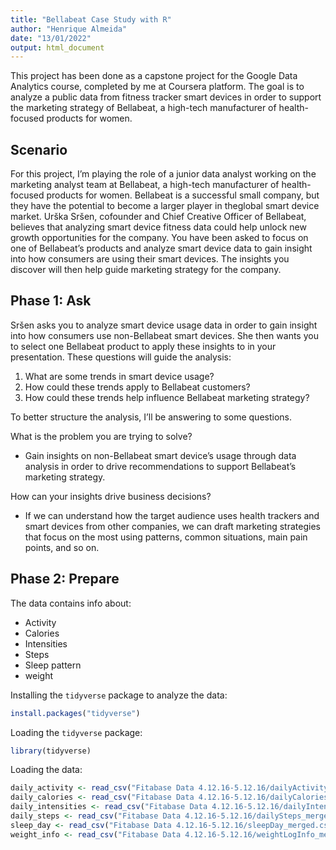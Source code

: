 ---
title: "Bellabeat Case Study with R"
author: "Henrique Almeida"
date: "13/01/2022"
output: html_document
---

This project has been done as a capstone project for the Google Data Analytics course, completed by me at Coursera platform. The goal is to analyze a public data from fitness tracker smart devices in order to support the marketing strategy of Bellabeat, a high-tech manufacturer of health-focused products for women.

## Scenario
For this project, I'm playing the role of a junior data analyst working on the marketing analyst team at Bellabeat, a high-tech manufacturer of health-focused products for women. Bellabeat is a successful small company, but they have the potential to become a larger player in theglobal smart device market. Urška Sršen, cofounder and Chief Creative Officer of Bellabeat, believes that analyzing smart device fitness data could help unlock new growth opportunities for the company. You have been asked to focus on one of Bellabeat’s products and analyze smart device data to gain insight into how consumers are using their smart devices. The insights you discover will then help guide marketing strategy for the company.


## Phase 1: Ask

Sršen asks you to analyze smart device usage data in order to gain insight into how consumers use non-Bellabeat smart devices. She then wants you to select one Bellabeat product to apply these insights to in your presentation. These questions
will guide the analysis:

1. What are some trends in smart device usage?
2. How could these trends apply to Bellabeat customers?
3. How could these trends help influence Bellabeat marketing strategy?

To better structure the analysis, I'll be answering to some questions.

What is the problem you are trying to solve?

- Gain insights on non-Bellabeat smart device’s usage through data analysis in order to drive recommendations to support Bellabeat’s marketing strategy.

How can your insights drive business decisions?

- If we can understand how the target audience uses health trackers and smart devices from other companies, we can draft marketing strategies that focus on the most using patterns, common situations, main pain points, and so on.

## Phase 2: Prepare


The data contains info about:

- Activity
- Calories
- Intensities
- Steps
- Sleep pattern
- weight 


Installing the `tidyverse` package to analyze the data:

 ```{r}
 install.packages("tidyverse")
 ```

Loading the `tidyverse` package:
```{r}
library(tidyverse)
```

Loading the data: 
```{r}
daily_activity <- read_csv("Fitabase Data 4.12.16-5.12.16/dailyActivity_merged.csv")
daily_calories <- read_csv("Fitabase Data 4.12.16-5.12.16/dailyCalories_merged.csv")
daily_intensities <- read_csv("Fitabase Data 4.12.16-5.12.16/dailyIntensities_merged.csv")
daily_steps <- read_csv("Fitabase Data 4.12.16-5.12.16/dailySteps_merged.csv")
sleep_day <- read_csv("Fitabase Data 4.12.16-5.12.16/sleepDay_merged.csv")
weight_info <- read_csv("Fitabase Data 4.12.16-5.12.16/weightLogInfo_merged.csv")

```



